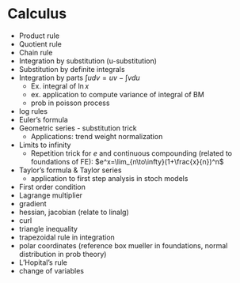 # Calculus {#calc}

- Product rule
- Quotient rule
- Chain rule
- Integration by substitution (u-substitution)
- Substitution by definite integrals
- Integration by parts $\int udv=uv-\int vdu$
  - Ex. integral of $\ln{x}$
  - ex. application to compute variance of integral of BM
  - prob in poisson process
- log rules
- Euler's formula
- Geometric series - substitution trick
  - Applications: trend weight normalization
- Limits to infinity
  - Repetition trick for $e$ and continuous compounding (related to foundations of FE): $e^x=\lim_{n\to\infty}(1+\frac{x}{n})^n$
- Taylor’s formula & Taylor series
  - application to first step analysis in stoch models
- First order condition
- Lagrange multiplier
- gradient
- hessian, jacobian (relate to linalg)
- curl
- triangle inequality
- trapezoidal rule in integration
- polar coordinates (reference box mueller in foundations, normal distribution in prob theory)
- L'Hopital's rule
- change of variables
